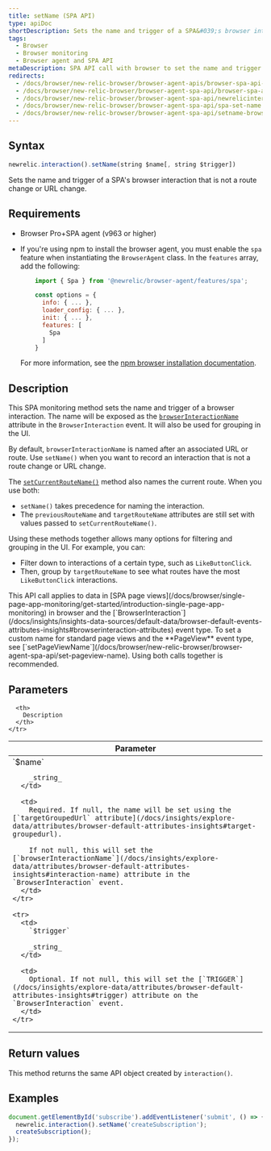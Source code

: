 ```yaml
---
title: setName (SPA API)
type: apiDoc
shortDescription: Sets the name and trigger of a SPA&#039;s browser interaction that is not a route change or URL change.
tags:
  - Browser
  - Browser monitoring
  - Browser agent and SPA API
metaDescription: SPA API call with browser to set the name and trigger of a browser interaction that is not a route change or URL change.
redirects:
  - /docs/browser/new-relic-browser/browser-agent-apis/browser-spa-api-newrelicinteractionsetname
  - /docs/browser/new-relic-browser/browser-agent-spa-api/browser-spa-api-newrelicinteractionsetname
  - /docs/browser/new-relic-browser/browser-agent-spa-api/newrelicinteractionsetname-browser-spa-agent-api
  - /docs/browser/new-relic-browser/browser-agent-spa-api/spa-set-name
  - /docs/browser/new-relic-browser/browser-agent-spa-api/setname-browser-spa-api
---
```



## Syntax

```js
newrelic.interaction().setName(string $name[, string $trigger])
```

Sets the name and trigger of a SPA's browser interaction that is not a route change or URL change.

## Requirements

* Browser Pro+SPA agent (v963 or higher)
* If you're using npm to install the browser agent, you must enable the `spa` feature when instantiating the `BrowserAgent` class. In the `features` array, add the following:

  ```js
      import { Spa } from '@newrelic/browser-agent/features/spa';

      const options = {
        info: { ... },
        loader_config: { ... },
        init: { ... },
        features: [
          Spa
        ]
      }
  ```

  For more information, see the [npm browser installation documentation](https://www.npmjs.com/package/@newrelic/browser-agent#new-relic-browser-agent).

## Description

This SPA monitoring method sets the name and trigger of a browser interaction. The name will be exposed as the [`browserInteractionName`](/docs/insights/explore-data/attributes/browser-default-attributes-insights#interaction-name) attribute in the `BrowserInteraction` event. It will also be used for grouping in the UI.

By default, `browserInteractionName` is named after an associated URL or route. Use `setName()` when you want to record an interaction that is not a route change or URL change.

The [`setCurrentRouteName()`](/docs/browser/new-relic-browser/browser-agent-apis/browser-spa-api-newrelicsetcurrentroutename) method also names the current route. When you use both:

* `setName()` takes precedence for naming the interaction.
* The `previousRouteName` and `targetRouteName` attributes are still set with values passed to `setCurrentRouteName()`.

Using these methods together allows many options for filtering and grouping in the UI. For example, you can:

* Filter down to interactions of a certain type, such as `LikeButtonClick`.
* Then, group by `targetRouteName` to see what routes have the most `LikeButtonClick` interactions.

<Callout variant="tip">
  This API call applies to data in [SPA page views](/docs/browser/single-page-app-monitoring/get-started/introduction-single-page-app-monitoring) in browser and the [`BrowserInteraction`](/docs/insights/insights-data-sources/default-data/browser-default-events-attributes-insights#browserinteraction-attributes) event type. To set a custom name for standard page views and the **PageView** event type, see [`setPageViewName`](/docs/browser/new-relic-browser/browser-agent-spa-api/set-pageview-name). Using both calls together is recommended.
</Callout>

## Parameters

<table>
  <thead>
    <tr>
      <th width="25%">
        Parameter
      </th>

      <th>
        Description
      </th>
    </tr>
  </thead>

  <tbody>
    <tr>
      <td>
        `$name`

        _string_
      </td>

      <td>
        Required. If null, the name will be set using the [`targetGroupedUrl` attribute](/docs/insights/explore-data/attributes/browser-default-attributes-insights#target-groupedurl).

        If not null, this will set the [`browserInteractionName`](/docs/insights/explore-data/attributes/browser-default-attributes-insights#interaction-name) attribute in the `BrowserInteraction` event.
      </td>
    </tr>

    <tr>
      <td>
        `$trigger`

        _string_
      </td>

      <td>
        Optional. If not null, this will set the [`TRIGGER`](/docs/insights/explore-data/attributes/browser-default-attributes-insights#trigger) attribute on the `BrowserInteraction` event.
      </td>
    </tr>
  </tbody>
</table>

## Return values

This method returns the same API object created by `interaction()`.

## Examples

```js
document.getElementById('subscribe').addEventListener('submit', () => {
  newrelic.interaction().setName('createSubscription');
  createSubscription();
});
```
